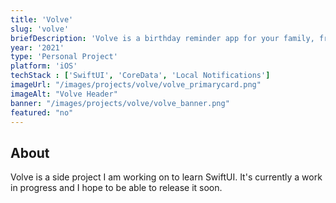```yaml
---
title: 'Volve'
slug: 'volve'
briefDescription: 'Volve is a birthday reminder app for your family, friends, and coworkers!'
year: '2021'
type: 'Personal Project'
platform: 'iOS'
techStack : ['SwiftUI', 'CoreData', 'Local Notifications']
imageUrl: "/images/projects/volve/volve_primarycard.png"
imageAlt: "Volve Header"
banner: "/images/projects/volve/volve_banner.png"
featured: "no"
---
```


## About
Volve is a side project I am working on to learn SwiftUI. It's currently a work in progress and I hope to be able to release it soon.